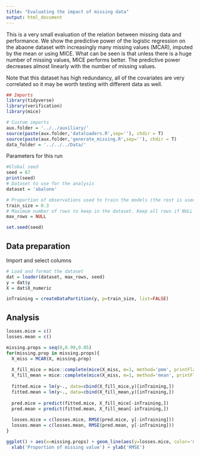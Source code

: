 ```yaml
---
title: "Evaluating the impact of missing data"
output: html_document
---
```


This is a very small evaluation of the relation between missing data and performance. We show the predictive power of the logistic regression on the abaone dataset with increasingly many missing values (MCAR), imputed by the mean or using MICE. What can be seen is that unless there is a huge number of missing values, MICE performs better. The predictive power decreases almost linearly with the number of missing values.

Note that this dataset has high redundancy, all of the covariates are very correlated so it may be worth testing with different data as well.

```r
## Imports
library(tidyverse)
library(verification)
library(mice)

# Custom imports
aux.folder = '../../auxiliary/'
source(paste(aux.folder,'dataloaders.R',sep=''), chdir = T)
source(paste(aux.folder,'generate_missing.R',sep=''), chdir = T)
data_folder = '../../../Data/'
```

Parameters for this run
```r
#Global seed
seed = 67
print(seed)
# Dataset to use for the analysis
dataset = 'abalone'

# Proportion of observations used to train the models (the rest is used for evaluation)
train_size = 0.3
# Maximum number of rows to keep in the dataset. Keep all rows if NULL
max_rows = NULL

set.seed(seed)
```

## Data preparation
Import and select columns

```r
# Load and format the dataset
dat = loader(dataset, max_rows, seed)
y = dat$y
X = dat$X_numeric

inTraining = createDataPartition(y, p=train_size, list=FALSE)
```


## Analysis
```r
losses.mice = c()
losses.mean = c()

missing.props = seq(0,0.99,0.05)
for(missing.prop in missing.props){
  X_miss = MCAR(X, missing.prop)
  
  X_fill_mice = mice::complete(mice(X_miss, m=1, method='pmm', printFlag = F))
  X_fill_mean = mice::complete(mice(X_miss, m=1, method='mean', printFlag = F))
  
  fitted.mice = lm(y~., data=cbind(X_fill_mice,y)[inTraining,])
  fitted.mean = lm(y~., data=cbind(X_fill_mean,y)[inTraining,])
  
  pred.mice = predict(fitted.mice, X_fill_mice[-inTraining,])
  pred.mean = predict(fitted.mean, X_fill_mean[-inTraining,])
  
  losses.mice = c(losses.mice, RMSE(pred.mice, y[-inTraining]))
  losses.mean = c(losses.mean, RMSE(pred.mean, y[-inTraining]))
}
```

```r
ggplot() + aes(x=missing.props) + geom_line(aes(y=losses.mice, color='mice'))  + geom_line(aes(y=losses.mean, color='mean')) +
  xlab('Proportion of missing value') + ylab('RMSE')
```


